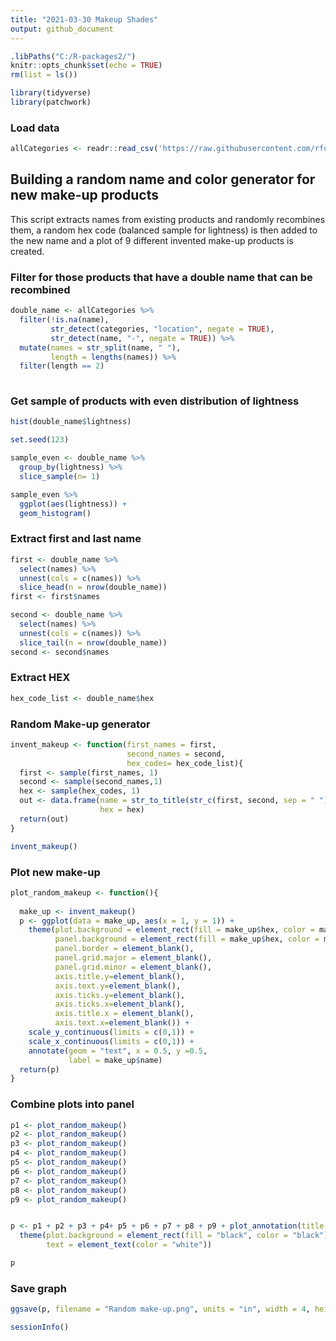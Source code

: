 ```yaml
---
title: "2021-03-30 Makeup Shades"
output: github_document
---
```


```r
.libPaths("C:/R-packages2/")
knitr::opts_chunk$set(echo = TRUE)
rm(list = ls())
```



```r
library(tidyverse)
library(patchwork)
```


### Load data

```r
allCategories <- readr::read_csv('https://raw.githubusercontent.com/rfordatascience/tidytuesday/master/data/2021/2021-03-30/allCategories.csv')
```
## Building a random name and color generator for new make-up products

This script extracts names from existing products and randomly recombines them, a random hex code (balanced sample for lightness) is then added to the new name and a plot of 9 different invented make-up products is created. 

### Filter for those products that have a double name that can be recombined

```r
double_name <- allCategories %>% 
  filter(!is.na(name), 
         str_detect(categories, "location", negate = TRUE),
         str_detect(name, "-", negate = TRUE)) %>% 
  mutate(names = str_split(name, " "), 
         length = lengths(names)) %>% 
  filter(length == 2) 
  
```

### Get sample of products with even distribution of lightness

```r
hist(double_name$lightness)

set.seed(123)

sample_even <- double_name %>% 
  group_by(lightness) %>% 
  slice_sample(n= 1) 

sample_even %>% 
  ggplot(aes(lightness)) +
  geom_histogram()
```

### Extract first and last name

```r

first <- double_name %>% 
  select(names) %>% 
  unnest(cols = c(names)) %>% 
  slice_head(n = nrow(double_name))
first <- first$names

second <- double_name %>% 
  select(names) %>% 
  unnest(cols = c(names)) %>% 
  slice_tail(n = nrow(double_name))
second <- second$names
```

### Extract HEX

```r
hex_code_list <- double_name$hex
```

### Random Make-up generator

```r
invent_makeup <- function(first_names = first, 
                          second_names = second,
                          hex_codes= hex_code_list){
  first <- sample(first_names, 1)
  second <- sample(second_names,1)
  hex <- sample(hex_codes, 1)
  out <- data.frame(name = str_to_title(str_c(first, second, sep = " ")),
                    hex = hex)
  return(out)
}

invent_makeup()
```

### Plot new make-up

```r

plot_random_makeup <- function(){
  
  make_up <- invent_makeup()
  p <- ggplot(data = make_up, aes(x = 1, y = 1)) +
    theme(plot.background = element_rect(fill = make_up$hex, color = make_up$hex),
          panel.background = element_rect(fill = make_up$hex, color = make_up$hex),
          panel.border = element_blank(),
          panel.grid.major = element_blank(),
          panel.grid.minor = element_blank(),
          axis.title.y=element_blank(),
          axis.text.y=element_blank(),
          axis.ticks.y=element_blank(),
          axis.ticks.x=element_blank(),
          axis.title.x = element_blank(),
          axis.text.x=element_blank()) +
    scale_y_continuous(limits = c(0,1)) +
    scale_x_continuous(limits = c(0,1)) +
    annotate(geom = "text", x = 0.5, y =0.5, 
             label = make_up$name)
  return(p)
}
```

### Combine plots into panel

```r
p1 <- plot_random_makeup()
p2 <- plot_random_makeup()
p3 <- plot_random_makeup()
p4 <- plot_random_makeup()
p5 <- plot_random_makeup()
p6 <- plot_random_makeup()
p7 <- plot_random_makeup()
p8 <- plot_random_makeup() 
p9 <- plot_random_makeup() 


p <- p1 + p2 + p3 + p4+ p5 + p6 + p7 + p8 + p9 + plot_annotation(title = "Random Make-up Generator", caption = "Source: The Pudding data | Graphic: @TannerFlorian") &
  theme(plot.background = element_rect(fill = "black", color = "black"),
        text = element_text(color = "white"))

p
```

### Save graph

```r

ggsave(p, filename = "Random make-up.png", units = "in", width = 4, height = 2.25, dpi = 300, scale = 1.4)

```



```r
sessionInfo()
```


